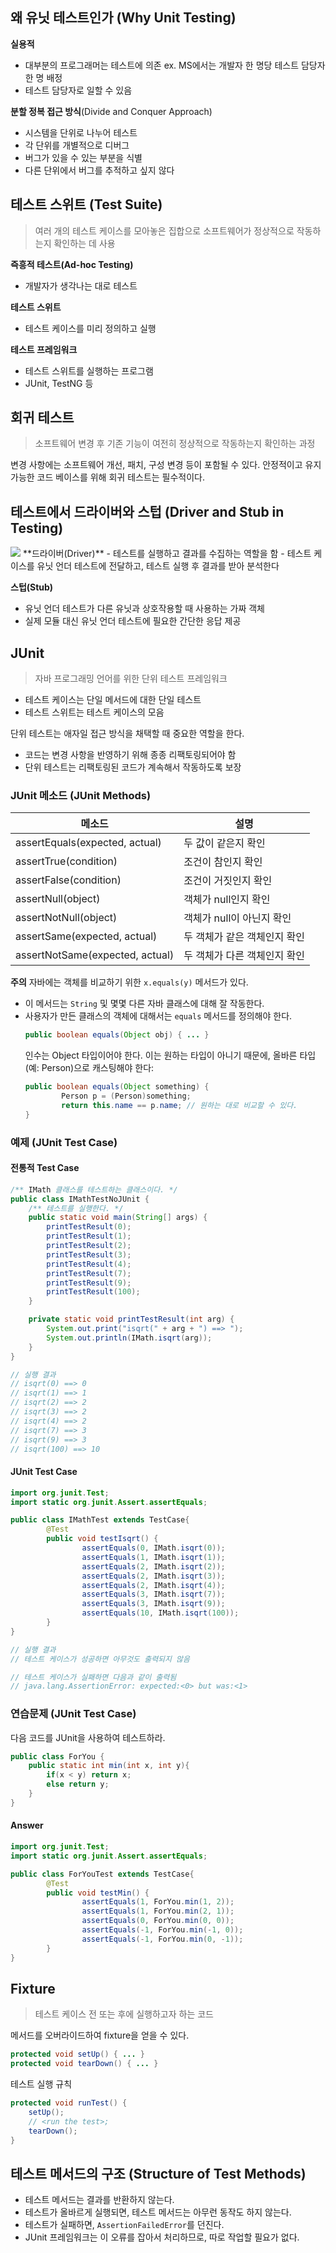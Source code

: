 ## 왜 유닛 테스트인가 (Why Unit Testing)
**실용적**
- 대부분의 프로그래머는 테스트에 의존
	ex. MS에서는 개발자 한 명당 테스트 담당자 한 명 배정
- 테스트 담당자로 일할 수 있음

**분할 정복 접근 방식**(Divide and Conquer Approach)
- 시스템을 단위로 나누어 테스트
- 각 단위를 개별적으로 디버그
- 버그가 있을 수 있는 부분을 식별
- 다른 단위에서 버그를 추적하고 싶지 않다

## 테스트 스위트 (Test Suite)
> 여러 개의 테스트 케이스를 모아놓은 집합으로 소프트웨어가 정상적으로 작동하는지 확인하는 데 사용

**즉흥적 테스트(Ad-hoc Testing)**
- 개발자가 생각나는 대로 테스트

**테스트 스위트**
- 테스트 케이스를 미리 정의하고 실행

**테스트 프레임워크**
- 테스트 스위트를 실행하는 프로그램
- JUnit, TestNG 등

## 회귀 테스트
> 소프트웨어 변경 후 기존 기능이 여전히 정상적으로 작동하는지 확인하는 과정

변경 사항에는 소프트웨어 개선, 패치, 구성 변경 등이 포함될 수 있다.
안정적이고 유지 가능한 코드 베이스를 위해 회귀 테스트는 필수적이다.

## 테스트에서 드라이버와 스텁 (Driver and Stub in Testing)
<Img src="/posts/240618-010225.png" width={300}/>
**드라이버(Driver)**
- 테스트를 실행하고 결과를 수집하는 역할을 함
- 테스트 케이스를 유닛 언더 테스트에 전달하고, 테스트 실행 후 결과를 받아 분석한다

**스텁(Stub)**
- 유닛 언더 테스트가 다른 유닛과 상호작용할 때 사용하는 가짜 객체
- 실제 모듈 대신 유닛 언더 테스트에 필요한 간단한 응답 제공

## JUnit
> 자바 프로그래밍 언어를 위한 단위 테스트 프레임워크
- 테스트 케이스는 단일 메서드에 대한 단일 테스트
- 테스트 스위트는 테스트 케이스의 모음

단위 테스트는 애자일 접근 방식을 채택할 때 중요한 역할을 한다.
- 코드는 변경 사항을 반영하기 위해 종종 리팩토링되어야 함
- 단위 테스트는 리팩토링된 코드가 계속해서 작동하도록 보장

### JUnit 메소드 (JUnit Methods)
| 메소드 | 설명 |
| --- | --- |
| assertEquals(expected, actual) | 두 값이 같은지 확인 |
| assertTrue(condition) | 조건이 참인지 확인 |
| assertFalse(condition) | 조건이 거짓인지 확인 |
| assertNull(object) | 객체가 null인지 확인 |
| assertNotNull(object) | 객체가 null이 아닌지 확인 |
| assertSame(expected, actual) | 두 객체가 같은 객체인지 확인 |
| assertNotSame(expected, actual) | 두 객체가 다른 객체인지 확인 |

**주의**
자바에는 객체를 비교하기 위한 `x.equals(y)` 메서드가 있다.
- 이 메서드는 `String` 및 몇몇 다른 자바 클래스에 대해 잘 작동한다.
- 사용자가 만든 클래스의 객체에 대해서는 `equals` 메서드를 정의해야 한다.
	```java
	public boolean equals(Object obj) { ... }
	```
	인수는 Object 타입이어야 한다. 이는 원하는 타입이 아니기 때문에, 올바른 타입(예: Person)으로 캐스팅해야 한다:
	```java
	public boolean equals(Object something) {
			Person p = (Person)something;
			return this.name == p.name; // 원하는 대로 비교할 수 있다.
	}
	```


### 예제 (JUnit Test Case)
#### 전통적 Test Case
```java
/** IMath 클래스를 테스트하는 클래스이다. */
public class IMathTestNoJUnit {
    /** 테스트를 실행한다. */
    public static void main(String[] args) {
        printTestResult(0);
        printTestResult(1);
        printTestResult(2);
        printTestResult(3);
        printTestResult(4);
        printTestResult(7);
        printTestResult(9);
        printTestResult(100);
    }

    private static void printTestResult(int arg) {
        System.out.print("isqrt(" + arg + ") ==> ");
        System.out.println(IMath.isqrt(arg));
    }
}

// 실행 결과
// isqrt(0) ==> 0
// isqrt(1) ==> 1
// isqrt(2) ==> 2
// isqrt(3) ==> 2
// isqrt(4) ==> 2
// isqrt(7) ==> 3
// isqrt(9) ==> 3
// isqrt(100) ==> 10
```

#### JUnit Test Case
```java
import org.junit.Test;
import static org.junit.Assert.assertEquals;

public class IMathTest extends TestCase{
		@Test
		public void testIsqrt() {
				assertEquals(0, IMath.isqrt(0));
				assertEquals(1, IMath.isqrt(1));
				assertEquals(2, IMath.isqrt(2));
				assertEquals(2, IMath.isqrt(3));
				assertEquals(2, IMath.isqrt(4));
				assertEquals(3, IMath.isqrt(7));
				assertEquals(3, IMath.isqrt(9));
				assertEquals(10, IMath.isqrt(100));
		}
}

// 실행 결과
// 테스트 케이스가 성공하면 아무것도 출력되지 않음

// 테스트 케이스가 실패하면 다음과 같이 출력됨
// java.lang.AssertionError: expected:<0> but was:<1>
```

### 연습문제 (JUnit Test Case)
다음 코드를 JUnit을 사용하여 테스트하라.
```java
public class ForYou {
	public static int min(int x, int y){
		if(x < y) return x;
		else return y;
	}
}
```

#### Answer
```java
import org.junit.Test;
import static org.junit.Assert.assertEquals;

public class ForYouTest extends TestCase{
		@Test
		public void testMin() {
				assertEquals(1, ForYou.min(1, 2));
				assertEquals(1, ForYou.min(2, 1));
				assertEquals(0, ForYou.min(0, 0));
				assertEquals(-1, ForYou.min(-1, 0));
				assertEquals(-1, ForYou.min(0, -1));
		}
}
```

## Fixture
> 테스트 케이스 전 또는 후에 실행하고자 하는 코드

메서드를 오버라이드하여 fixture을 얻을 수 있다.
```java
protected void setUp() { ... }
protected void tearDown() { ... }
```
테스트 실행 규칙
```java
protected void runTest() {
    setUp();
    // <run the test>;
    tearDown();
}
```

## 테스트 메서드의 구조 (Structure of Test Methods)
- 테스트 메서드는 결과를 반환하지 않는다.
- 테스트가 올바르게 실행되면, 테스트 메서드는 아무런 동작도 하지 않는다.
- 테스트가 실패하면, `AssertionFailedError`를 던진다.
- JUnit 프레임워크는 이 오류를 잡아서 처리하므로, 따로 작업할 필요가 없다.